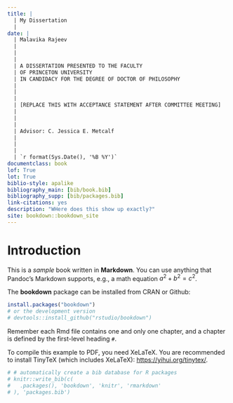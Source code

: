 ```yaml
--- 
title: |
  | My Dissertation 
  |
date: | 
  | Malavika Rajeev
  |
  |
  |
  | A DISSERTATION PRESENTED TO THE FACULTY 
  | OF PRINCETON UNIVERSITY 
  | IN CANDIDACY FOR THE DEGREE OF DOCTOR OF PHILOSOPHY
  |
  |
  |
  | [REPLACE THIS WITH ACCEPTANCE STATEMENT AFTER COMMITTEE MEETING] 
  |
  |
  |
  | Advisor: C. Jessica E. Metcalf
  |
  |
  |
  | `r format(Sys.Date(), '%B %Y')`
documentclass: book
lof: True
lot: True
biblio-style: apalike
bibliography_main: [bib/book.bib]
bibliography_supp: [bib/packages.bib]
link-citations: yes
description: "WHere does this show up exactly?"
site: bookdown::bookdown_site
---
```


\mainmatter

\pagestyle{fancy}
\lhead{}
\chead{}
\rhead{\thepage}
\cfoot{} 
\renewcommand{\headrulewidth}{0pt}
\renewcommand{\footrulewidth}{0pt}

# Introduction {-} 

This is a _sample_ book written in **Markdown**. You can use anything that Pandoc's Markdown supports, e.g., a math equation $a^2 + b^2 = c^2$.

The **bookdown** package can be installed from CRAN or Github:

```r
install.packages("bookdown")
# or the development version
# devtools::install_github("rstudio/bookdown")
```

Remember each Rmd file contains one and only one chapter, and a chapter is defined by the first-level heading `#`.

To compile this example to PDF, you need XeLaTeX. You are recommended to install TinyTeX (which includes XeLaTeX): <https://yihui.org/tinytex/>.

```r
# # automatically create a bib database for R packages
# knitr::write_bib(c(
#   .packages(), 'bookdown', 'knitr', 'rmarkdown'
# ), 'packages.bib')
```
